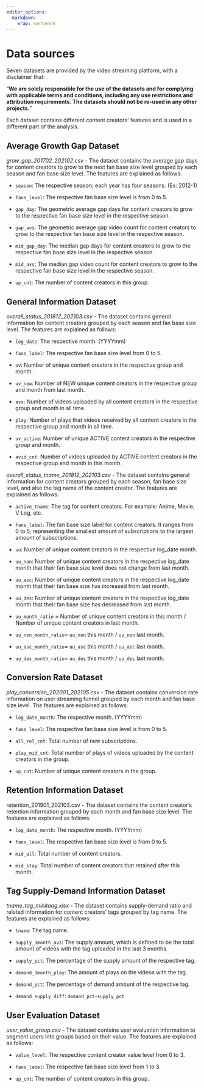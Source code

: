 ```yaml
---
editor_options: 
  markdown: 
    wrap: sentence
---
```


# Data sources

Seven datasets are provided by the video streaming platform, with a disclaimer that:

"**We are solely responsible for the use of the datasets and for complying with applicable terms and conditions, including any use restrictions and attribution requirements. The datasets should not be re-used in any other projects.**"

Each dataset contains different content creators' features and is used in a different part of the analysis.

## Average Growth Gap Dataset

*grow_gap_201702_202102.csv* - The dataset contains the average gap days for content creators to grow to the next fan base size level grouped by each season and fan base size level.
The features are explained as follows:

-   `season`: The respective season; each year has four seasons.
    (Ex: 2012-1)

-   `fans_level`: The respective fan base size level is from 0 to 5.

-   `gap_day`: The geometric average gap days for content creators to grow to the respective fan base size level in the respective season.

-   `gap_avs`: The geometric average gap video count for content creators to grow to the respective fan base size level in the respective season.

-   `mid_gap_day`: The median gap days for content creators to grow to the respective fan base size level in the respective season.

-   `mid_avs`: The median gap video count for content creators to grow to the respective fan base size level in the respective season.

-   `up_cnt`: The number of content creators in this group.

## General Information Dataset

*overall_status_201812_202103.csv* - The dataset contains general information for content creators grouped by each season and fan base size level.
The features are explained as follows:

-   `log_date`: The respective month.
    (YYYYmm)

-   `fans_label`: The respective fan base size level from 0 to 5.

-   `uv`: Number of unique content creators in the respective group and month.

-   `uv_new`: Number of NEW unique content creators in the respective group and month from last month.

-   `avs`: Number of videos uploaded by all content creators in the respective group and month in all time.

-   `play`: Number of plays that videos received by all content creators in the respective group and month in all time.

-   `uv_active`: Number of unique ACTIVE content creators in the respective group and month.

-   `avid_cnt`: Number of videos uploaded by ACTIVE content creators in the respective group and month in this month.

*overall_status_tname_201812_202103.csv* - The dataset contains general information for content creators grouped by each season, fan base size level, and also the tag name of the content creator.
The features are explained as follows:

-   `active_tname`: The tag for content creators.
    For example: Anime, Movie, V Log, etc.

-   `fans_label`: The fan base size label for content creators.
    It ranges from 0 to 5, representing the smallest amount of subscriptions to the largest amount of subscriptions.

-   `uu`: Number of unique content creators in the respective log_date month.

-   `uu_non`: Number of unique content creators in the respective log_date month that their fan base size level does not change from last month.

-   `uu_asc`: Number of unique content creators in the respective log_date month that their fan base size has increased from last month.

-   `uu_des`: Number of unique content creators in the respective log_date month that their fan base size has decreased from last month.

-   `uu_month_ratio` = Number of unique content creators in this month / Number of unique content creators in last month.

-   `uu_non_month_ratio`= `uu_non` this month / `uu_non` last month.

-   `uu_asc_month_ratio`= `uu_asc` this month / `uu_asc` last month.

-   `uu_des_month_ratio`= `uu_des` this month / `uu_des` last month.

## Conversion Rate Dataset

*play_conversion_202001_202105.csv* - The dataset contains conversion rate information on user streaming funnel grouped by each month and fan base size level.
The features are explained as follows:

-   `log_date_month`: The respective month.
    (YYYYmm)

-   `fans_level`: The respective fan base size level is from 0 to 5.

-   `all_rel_cnt`: Total number of new subscriptions.

-   `play_mid_cnt`: Total number of plays of videos uploaded by the content creators in the group.

-   `up_cnt`: Number of unique content creators in the group.

## Retention Information Dataset

retention_201901_202103.csv - The dataset contains the content creator's retention information grouped by each month and fan base size level.
The features are explained as follows:

-   `log_date_month`: The respective month.
    (YYYYmm)

-   `fans_level`: The respective fan base size level is from 0 to 5.

-   `mid_all`: Total number of content creators.

-   `mid_stay`: Total number of content creators that retained after this month.

## Tag Supply-Demand Information Dataset

*tname_tag_minitaag.xlsx* - The dataset contains supply-demand ratio and related information for content creators' tags grouped by tag name.
The features are explained as follows:

-   `tname`: The tag name.

-   `supply_3month_avs`: The supply amount, which is defined to be the total amount of videos with the tag uploaded in the last 3 months.

-   `supply_pct`: The percentage of the supply amount of the respective tag.

-   `demand_3month_play`: The amount of plays on the videos with the tag.

-   `demand_pct`: The percentage of demand amount of the respective tag.

-   `demand_supply_diff`: `demand_pct`-`supply_pct`

## User Evaluation Dataset

*user_value_group.csv* - The dataset contains user evaluation information to segment users into groups based on their value.
The features are explained as follows:

-   `value_level`: The respective content creator value level from 0 to 3.

-   `fans_label`: The respective fan base size level from 1 to 3.

-   `up_cnt`: The number of content creators in this group.